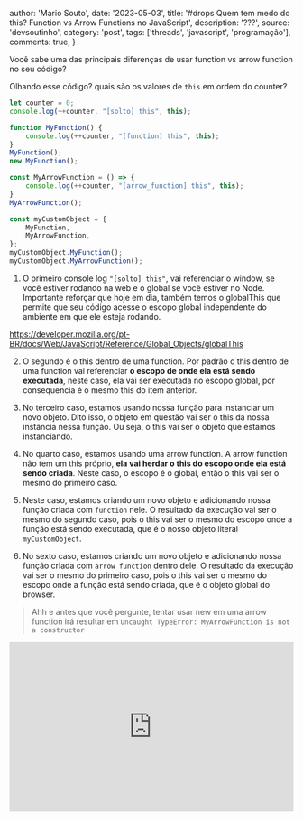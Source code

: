 
  author: 'Mario Souto',
  date: '2023-05-03',
  title: '#drops Quem tem medo do this? Function vs Arrow Functions no JavaScript',
  description: '???',
  source: 'devsoutinho',
  category: 'post',
  tags: ['threads', 'javascript', 'programação'],
  comments: true,
}


Você sabe uma das principais diferenças de usar function vs arrow function no seu código?

Olhando esse código? quais são os valores de `this` em ordem do counter?

```js
let counter = 0;
console.log(++counter, "[solto] this", this);

function MyFunction() {
	console.log(++counter, "[function] this", this);
}
MyFunction();
new MyFunction();

const MyArrowFunction = () => {
	console.log(++counter, "[arrow_function] this", this);
}
MyArrowFunction();

const myCustomObject = {
	MyFunction,
	MyArrowFunction,
};
myCustomObject.MyFunction();
myCustomObject.MyArrowFunction();
```

1. O primeiro console log `"[solto] this"`, vai referenciar o window, se você estiver rodando na web e o global se você estiver no Node. Importante reforçar que hoje em dia, também temos o globalThis que permite que seu código acesse o escopo global independente do ambiente em que ele esteja rodando.

https://developer.mozilla.org/pt-BR/docs/Web/JavaScript/Reference/Global_Objects/globalThis

2. O segundo é o this dentro de uma function. Por padrão o this dentro de uma function vai referenciar **o escopo de onde ela está sendo executada**, neste caso, ela vai ser executada no escopo global, por consequencia é o mesmo this do item anterior.

3. No terceiro caso, estamos usando nossa função para instanciar um novo objeto. Dito isso, o objeto em questão vai ser o this da nossa instância nessa função. Ou seja, o this vai ser o objeto que estamos instanciando.

4. No quarto caso, estamos usando uma arrow function. A arrow function não tem um this próprio, **ela vai herdar o this do escopo onde ela está sendo criada**. Neste caso, o escopo é o global, então o this vai ser o mesmo do primeiro caso.

5. Neste caso, estamos criando um novo objeto e adicionando nossa função criada com `function` nele. O resultado da execução vai ser o mesmo do segundo caso, pois o this vai ser o mesmo do escopo onde a função está sendo executada, que é o nosso objeto literal `myCustomObject`.

6. No sexto caso, estamos criando um novo objeto e adicionando nossa função criada com `arrow function` dentro dele. O resultado da execução vai ser o mesmo do primeiro caso, pois o this vai ser o mesmo do escopo onde a função está sendo criada, que é o objeto global do browser.

> Ahh e antes que você pergunte, tentar usar new em uma arrow function irá resultar em `Uncaught TypeError: MyArrowFunction is not a constructor`

<iframe
  height="300"
  width="100%"
  scrolling="no"
  title="Exemplo de código"
  src="https://codepen.io/omariosouto/embed/XWxzKdO?default-tab=js%2Cresult&editable=true"
  frameBorder="no"
  loading="lazy"
  allowtransparency={true.toString()}
  allowFullScreen={true}
/>

E como sempre, fica aqui as referências para você se aprofundar no assunto:

- [this - MDN](https://developer.mozilla.org/pt-BR/docs/Web/JavaScript/Reference/Operators/this)
- [arrow function - MDN](https://developer.mozilla.org/en-US/docs/Web/JavaScript/Reference/Functions/Arrow_functions)
- [function - MDN](https://developer.mozilla.org/en-US/docs/Web/JavaScript/Reference/Global_Objects/Function)

Continue acompanhando o blog para mais dicas de desenvolvimento em geral! 😍